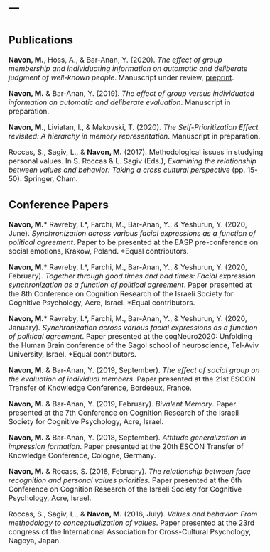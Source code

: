 ---
---

<link rel="stylesheet" href="styles.css" type="text/css">
<link rel="stylesheet" href="site_libs/academicons-1.8.6/css/academicons.css"/>

<style type="text/css"> body, td { font-size: 16px; } pre { font-size: 12px } </style>

#
## __Publications__

__Navon, M.__, Hoss, A., & Bar-Anan, Y. (2020). *The effect of group membership and individuating information on automatic and deliberate judgment of well-known people*. Manuscript under review,  [preprint](https://psyarxiv.com/pwuda/).

__Navon, M.__ & Bar-Anan, Y. (2019). *The effect of group versus individuated information on automatic and deliberate evaluation*. Manuscript in preparation.

__Navon, M.__, Liviatan, I., & Makovski, T. (2020). *The Self-Prioritization Effect revisited: A hierarchy in memory representation*. Manuscript in preparation.

Roccas, S., Sagiv, L., & __Navon, M.__ (2017). Methodological issues in studying personal values. In S. Roccas & L. Sagiv (Eds.), *Examining the relationship between values and behavior: Taking a cross cultural perspective* (pp. 15-50). Springer, Cham.


## __Conference Papers__

__Navon, M.__\* Ravreby, I.\*, Farchi, M., Bar-Anan, Y., & Yeshurun, Y. (2020, June). *Synchronization across various facial expressions as a function of political agreement*. Paper to be presented at the EASP pre-conference on social emotions, Krakow, Poland. \*Equal contributors.

__Navon, M.__\* Ravreby, I.\*, Farchi, M., Bar-Anan, Y., & Yeshurun, Y. (2020, February). *Together through good times and bad times: Facial expression synchronization as a function of political agreement*. Paper presented at the 8th Conference on Cognition Research of the Israeli Society for Cognitive Psychology, Acre, Israel. \*Equal contributors.

__Navon, M.__\* Ravreby, I.\*, Farchi, M., Bar-Anan, Y., & Yeshurun, Y. (2020, January). *Synchronization across various facial expressions as a function of political agreement*. Paper presented at the cogNeuro2020: Unfolding the Human Brain conference of the Sagol school of neuroscience, Tel-Aviv University, Israel. \*Equal contributors.

__Navon, M.__ & Bar-Anan, Y. (2019, September). *The effect of social group on the evaluation of individual members*. Paper presented at the 21st ESCON Transfer of Knowledge Conference, Bordeaux, France. 

__Navon, M.__ & Bar-Anan, Y. (2019, February). *Bivalent Memory*. Paper presented at the 7th Conference on Cognition Research of the Israeli Society for Cognitive Psychology, Acre, Israel.

__Navon, M.__ & Bar-Anan, Y. (2018, September). *Attitude generalization in impression formation*. Paper presented at the 20th ESCON Transfer of Knowledge Conference, Cologne, Germany.

__Navon, M.__ & Rocass, S. (2018, February). *The relationship between face recognition and personal values priorities*. Paper presented at the 6th Conference on Cognition Research of the Israeli Society for Cognitive Psychology, Acre, Israel.

Roccas, S., Sagiv, L., & __Navon, M.__ (2016, July). *Values and behavior: From methodology to conceptualization of values*. Paper presented at the 23rd congress of the International Association for Cross-Cultural Psychology, Nagoya, Japan.
